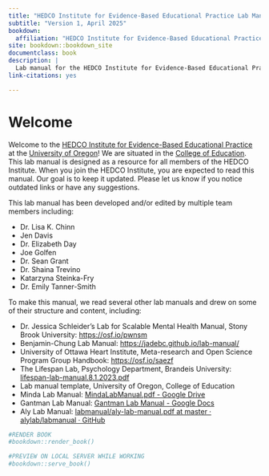 ```yaml
--- 
title: "HEDCO Institute for Evidence-Based Educational Practice Lab Manual"
subtitle: "Version 1, April 2025"
bookdown: 
  affiliation: "HEDCO Institute for Evidence-Based Educational Practice, College of Education, University of Oregon"
site: bookdown::bookdown_site
documentclass: book
description: |
  Lab manual for the HEDCO Institute for Evidence-Based Educational Practice.
link-citations: yes

---
```


# Welcome

Welcome to the [HEDCO Institute for Evidence-Based Educational
Practice](https://hedcoinstitute.uoregon.edu/) at the [University of
Oregon](https://www.uoregon.edu/)! We are situated in the [College of
Education](https://education.uoregon.edu/). This lab manual is designed
as a resource for all members of the HEDCO Institute. When you join the
HEDCO Institute, you are expected to read this manual. Our goal is to
keep it updated. Please let us know if you notice outdated links or have
any suggestions.

This lab manual has been developed and/or edited by multiple team
members including:

-   Dr. Lisa K. Chinn
-   Jen Davis
-   Dr. Elizabeth Day
-   Joe Golfen
-   Dr. Sean Grant
-   Dr. Shaina Trevino
-   Katarzyna Steinka-Fry
-   Dr. Emily Tanner-Smith

To make this manual, we read several other lab manuals and drew on some
of their structure and content, including:

-   Dr. Jessica Schleider's Lab for Scalable Mental Health Manual, Stony
    Brook University: <https://osf.io/pwnsm>
-   Benjamin-Chung Lab Manual: <https://jadebc.github.io/lab-manual/>
-   University of Ottawa Heart Institute, Meta-research and Open Science
    Program Group Handbook: <https://osf.io/saezf>
-   The Lifespan Lab, Psychology Department, Brandeis University:
    [lifespan-lab-manual.8.1.2023.pdf](https://www.brandeis.edu/psychology/lachman/lifespan-lab-manual.8.1.2023.pdf)
-   Lab manual template, University of Oregon, College of Education
-   Minda Lab Manual: [MindaLabManual.pdf - Google
    Drive](https://drive.google.com/file/d/1KjEeCEkMfYBWAG_wd8aoOgqyWKvGLCFD/view)
-   Gantman Lab Manual: [Gantman Lab Manual - Google
    Docs](https://docs.google.com/document/d/1QIlAZp-I7Yb1dYiYqIld4dXygGIFdjpV0MtRgGK1bBM/edit?tab=t.0#heading=h.8k1fbicp9c6m)
-   Aly Lab Manual: [labmanual/aly-lab-manual.pdf at master ·
    alylab/labmanual ·
    GitHub](https://github.com/alylab/labmanual/blob/master/aly-lab-manual.pdf)


```r
#RENDER BOOK
#bookdown::render_book()

```

```r
#PREVIEW ON LOCAL SERVER WHILE WORKING
#bookdown::serve_book()
```



